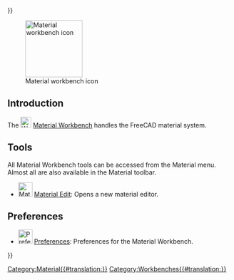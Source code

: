 <languages/>
{{UnfinishedDocu{{#translation:}}}}
<translate>

<!--T:1-->
{{Docnav
|[[Inspection_Workbench|Inspection Workbench]]
|[[Mesh_Workbench|Mesh Workbench]]
|IconL=Workbench_Inspection.svg
|IconR=Workbench_Mesh.svg
}}

<!--T:2-->
[[Image:Workbench_Material.svg|thumb|128px|Material workbench icon]]

== Introduction == <!--T:3-->

<!--T:4-->
{{Version|1.0}}

<!--T:5-->
The [[Image:Workbench_Material.svg|24px]] [[Material_Workbench|Material Workbench]] handles the FreeCAD material system.

== Tools == <!--T:6-->

All Material Workbench tools can be accessed from the Material menu. Almost all are also available in the Material toolbar.

<!--T:9-->
* [[Image:Material_Edit.svg|32px]] [[Material_Edit|Material Edit]]: Opens a new material editor.

== Preferences == <!--T:10-->

<!--T:11-->
* [[File:Preferences-material.svg|32px]] [[Material_Preferences|Preferences]]: Preferences for the Material Workbench.

<!--T:8-->
{{Docnav
|[[Inspection_Workbench|Inspection Workbench]]
|[[Mesh_Workbench|Mesh Workbench]]
|IconL=Workbench_Inspection.svg
|IconR=Workbench_Mesh.svg
}}

</translate>
[[Category:Material{{#translation:}}]]
{{Userdocnavi{{#translation:}}}}
[[Category:Workbenches{{#translation:}}]]